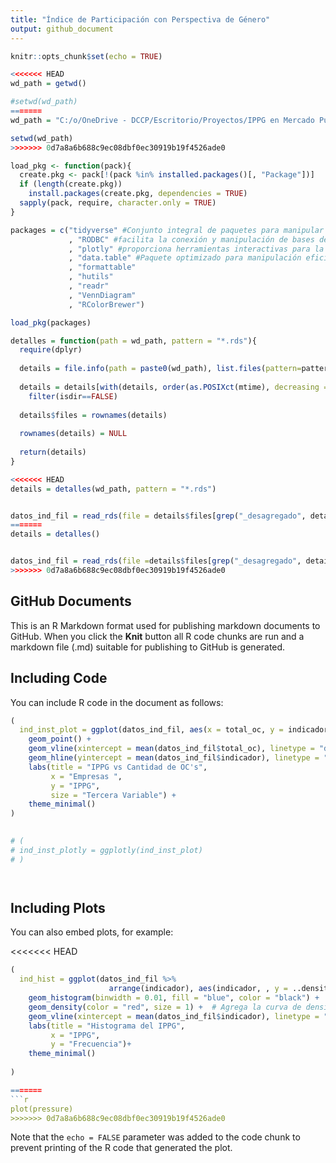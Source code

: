```yaml
---
title: "Índice de Participación con Perspectiva de Género"
output: github_document
---
```


```r
knitr::opts_chunk$set(echo = TRUE)

<<<<<<< HEAD
wd_path = getwd()

#setwd(wd_path)
=======
wd_path = "C:/o/OneDrive - DCCP/Escritorio/Proyectos/IPPG en Mercado Público/datos"

setwd(wd_path)
>>>>>>> 0d7a8a6b688c9ec08dbf0ec30919b19f4526ade0

load_pkg <- function(pack){
  create.pkg <- pack[!(pack %in% installed.packages()[, "Package"])]
  if (length(create.pkg))
    install.packages(create.pkg, dependencies = TRUE)
  sapply(pack, require, character.only = TRUE)
}

packages = c("tidyverse" #Conjunto integral de paquetes para manipular y analizar datos de manera coherente y eficiente.
             , "RODBC" #facilita la conexión y manipulación de bases de datos a través de ODBC (Open Database Connectivity).
             , "plotly" #proporciona herramientas interactivas para la creación de gráficos dinámicos y visualizaciones interactivas
             , "data.table" #Paquete optimizado para manipulación eficiente de grandes conjuntos de datos, destacando por su velocidad y funcionalidades avanzadas.
             , "formattable"
             , "hutils"
             , "readr"
             , "VennDiagram"
             , "RColorBrewer")

load_pkg(packages)

detalles = function(path = wd_path, pattern = "*.rds"){
  require(dplyr)
  
  details = file.info(path = paste0(wd_path), list.files(pattern=pattern))
  
  details = details[with(details, order(as.POSIXct(mtime), decreasing = TRUE)), ] %>% 
    filter(isdir==FALSE)
  
  details$files = rownames(details)
  
  rownames(details) = NULL
  
  return(details)
}

<<<<<<< HEAD
details = detalles(wd_path, pattern = "*.rds")


datos_ind_fil = read_rds(file = details$files[grep("_desagregado", details$files)][1] )
=======
details = detalles()


datos_ind_fil = read_rds(file =details$files[grep("_desagregado", details$files)][1] )
>>>>>>> 0d7a8a6b688c9ec08dbf0ec30919b19f4526ade0

```

## GitHub Documents

This is an R Markdown format used for publishing markdown documents to GitHub. When you click the **Knit** button all R code chunks are run and a markdown file (.md) suitable for publishing to GitHub is generated.

## Including Code

You can include R code in the document as follows:

```r

(
  ind_inst_plot = ggplot(datos_ind_fil, aes(x = total_oc, y = indicador, size = total_n)) +
    geom_point() +
    geom_vline(xintercept = mean(datos_ind_fil$total_oc), linetype = "dashed", color = "blue", size = 1) +
    geom_hline(yintercept = mean(datos_ind_fil$indicador), linetype = "dashed", color = "red", size = 1) +
    labs(title = "IPPG vs Cantidad de OC's",
         x = "Empresas ",
         y = "IPPG",
         size = "Tercera Variable") +
    theme_minimal()
)
  

# (
# ind_inst_plotly = ggplotly(ind_inst_plot)  
# )




```

## Including Plots

You can also embed plots, for example:

<<<<<<< HEAD
```r

(
  ind_hist = ggplot(datos_ind_fil %>% 
                      arrange(indicador), aes(indicador, , y = ..density..)) +
    geom_histogram(binwidth = 0.01, fill = "blue", color = "black") +
    geom_density(color = "red", size = 1) +  # Agrega la curva de densidad
    geom_vline(xintercept = mean(datos_ind_fil$indicador), linetype = "dashed", color = "red", size = 1) +
    labs(title = "Histograma del IPPG",
         x = "IPPG",
         y = "Frecuencia")+
    theme_minimal()
  
)

=======
```r
plot(pressure)
>>>>>>> 0d7a8a6b688c9ec08dbf0ec30919b19f4526ade0
```

Note that the `echo = FALSE` parameter was added to the code chunk to prevent printing of the R code that generated the plot.
